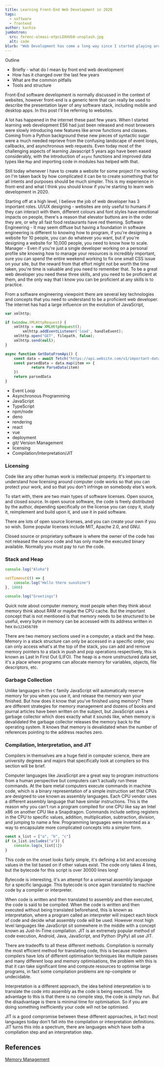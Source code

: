 ```yaml
---
title: Learning Front-End Web Development in 2020
tags:
  - software
  - frontend
author: kochie
jumbotron:
  src: ferenc-almasi-eYpcLDXHVb0-unsplash.jpg
  alt: code
blurb: "Web Development has come a long way since I started playing around with html and JS. If I was starting again today here's what I'd do."
---
```


Outline

- Briefly - what do I mean by front end web development
- How has it changed over the last few years
- What are the common pitfalls
- Tools and structure

Front-End software development is normally discussed in the context of websites, however front-end is a generic term that can really be used to describe the presentation layer of any software stack, including mobile and desktop apps. In this post I'll be referring to websites.

A lot has happened in the internet these past few years. When I started learning web development ES6 had just been released and most browsers were slowly introducing new features like arrow functions and classes. Coming from a Python background these new pieces of syntactic sugar were a much needed reprieve from the confusing landscape of event loops, callbacks, and asynchronous web requests. Even today most of the challenging aspects of learning Javascript 5 years ago have been eased considerably, with the introduction of `async` functions and improved data types like `Map` and importing code in modules has helped with that.

Still today whenever I have to create a website for some project I'm working on I'm taken back by how complicated it can be to create something that for all intents and purposes should be much simpler. This is my experience in front-end and what I think you should know if you're starting to learn web development in 2020.

Starting off at a high level, I believe the job of web developer has 3 important roles. UI/UX designing - websites are only useful to humans if they can interact with them, different colours and font styles have emotional impacts on people, there's a reason that elevator buttons are in the order they are, or why all fast food restaurants have red theming. Software Engineering - It may seem diffuse but having a foundation in software engineering is different to knowing how to program, if you're designing a website for 10 people, you can do whatever you want, but if you're designing a website for 10,000 people, you need to know how to scale. Manager - Even if you're just a single developer working on a personal profile site knowing how to manage your resources is incredibly important, sure you can spend the entire weekend working to fix one small CSS issue on your site, but the reward from that effort might not be worth the time taken, you're time is valuable and you need to remember that. To be a great web developer you need these three skills, and you need to be proficient at them, and the only way that I know you can be proficient at any skills is to practice.

From a software engineering viewpoint there are several key technologies and concepts that you need to understand to be a proficient web developer. The internet has had a large influence on the evolution of JavaScript, 

```jsx
var xmlhttp;

if (window.XMLHttpRequest) {
    xmlhttp = new XMLHttpRequest();
		xmlhttp.addEventListener('load', handleEvent);
    xmlhttp.open("GET", filepath, false);
    xmlhttp.send(null);
}
```

```jsx
async function GetDataFromApi() {
	const data = await fetch("https://api.website.com/v1/important-data").json()
	const parsedData = data.map(item => {
			return ParseData(item)
	})
	return parsedData
}
```

- Event Loop
- Asynchronous Programming
- JavaScript
- TypeScript
- npm/node
- deno
- rendering
- react
- vue
- deployment
- git/ Version Management
- licensing
- Compilation/Interpretation/JIT

### Licensing

Code like any other human work is intellectual property. It's important to understand how licensing around computer code works so that you can protect your work, and so that you don't infringe on somebody else's work.

To start with, there are two main types of software licenses. Open source, and closed source. In open source software, the code is freely distributed by the author, depending specifically on the license you can copy it, study it, reimplement and build upon it, and use it in paid software.

There are lots of open source licenses, and you can create your own if you so wish. Some popular licenses include MIT, Apache 2.0, and GNU.

Closed source or proprietary software is where the owner of the code has not released the source code and has only made the executed binary available. Normally you must pay to run the code.

### Stack and Heap

```jsx
console.log("Aloha")

setTimeout(() => {
	console.log("Hello there sunshine")
}, 1000)

console.log("Greetings")
```

Quick note about computer memory, most people when they think about memory think about RAM or maybe the CPU cache. But the important concept that is not mentioned is that memory needs to be structured to be useful, every byte in memory can be accessed with its address written in hex `0x123456789`

There are two memory sections used in a computer, a stack and the heap. Memory in a stack structure can only be accessed in a specific order, you can only access what's at the top of the stack, you can add and remove memory pointers to a stack in push and pop operations respectively, this is known as Last In First Out (LIFO). The heap is a more unstructured data set, it's a place where programs can allocate memory for variables, objects, file descriptors, etc. 

### Garbage Collection

Unlike languages in the `C` family JavaScript will automatically reserve memory for you when you use it, and release the memory wen your finished. But how does it know that you've finished using memory? There are different strategies for memory management and dozens of books and journal articles have been written on the subject, but JavaScript uses a garbage collector which does exactly what it sounds like, when memory is devalidated the garbage collector releases the memory back to the operating system. It knows that memory is devalidated when the number of references pointing to the address reaches zero.

### Compilation, Interpretation, and JIT

Compilers in themselves are a huge field in computer science, there are university degrees and majors that specifically look at compilers so this section will be brief.

Computer languages like JavaScript are a great way to program instructions from a human perspective but computers can't actually run these commands. At the bare metal computers execute commands in machine code, which is a binary representation of a simple instruction set that CPUs are designed to use known as assembly languages. Each CPU vendor uses a different assembly language that have similar instructions. This is the reason why you can't run a program compiled for one CPU like say an Intel x86 on another CPU like a Snapdragon. Commands include setting registers in the CPU to specific values, addition, multiplication, subtraction, division, and jumping to name a few. Programming languages were invented as a way to encapsulate more complicated concepts into a simpler form.

```jsx
const x_list = ["a", "b", "c"]
if (x_list.includes("a")) {
	console.log(x_list[1])
}
```

This code on the onset looks fairly simple, it's defining a list and accessing values in the list based on if other values exist. The code only takes 4 lines, but the bytecode for this script is over 30000 lines long!

Bytecode is interesting, it's an attempt for a universal assembly language for a specific language. This bytecode is once again translated to machine code by a compiler or interpreter.

When code is written and then translated to assembly and then executed, the code is said to be compiled. When the code is written and then executed without being translated beforehand, this is known as interpretation, where a program called an interpreter will inspect each block of code and decide what assembly code will be used. However most high level languages like JavaScript sit somewhere in the middle with a concept known as Just-In-Time compilation. JIT is an extremely popular method of code execution, Android, Java, JavaScript, and Python (PyPy) all use JIT.

There are tradeoffs to all these different methods. Compilation is normally the most efficient method for translating code, this is because modern compilers have lots of different optimisation techniques like multiple passes and many different loop and memory optimisations, the problem with this is that it can take significant time and compute resources to optimise large programs, in fact some compilation problems are np-complete or undecidable.

Interpretation is a different approach, the idea behind interpretation is to translate the code into assembly as the code is being executed. The advantage to this is that there is no compile step, the code is simply run. But the disadvantage is there is minimal time for optimisation. So if you are doing something inefficiently your code will not be optimised.

JIT is a good compromise between these different approaches, in fact most languages today don't fall into the compilation or interpretation definitions. JIT turns this into a spectrum, there are languages which have both a compilation step and an interpretation step.

## References

[Memory Management](https://developer.mozilla.org/en-US/docs/Web/JavaScript/Memory_Management)